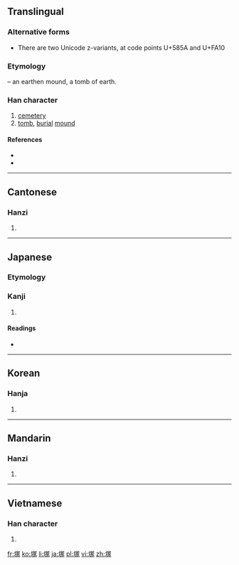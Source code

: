 ==Translingual==
===Alternative forms===
* There are two Unicode z-variants, at code points U+585A and U+FA10

===Etymology===
{{Han compound|土|t1=earth|冢|ls=psc|c1=s|c2=p}} – an earthen mound, a tomb of earth.

===Han character===
{{Han char|rn=32|rad=土|as=09|sn=12|four=4713<sub>2</sub>|canj=土月一人 (GBMO)}}

# [[cemetery]]
# [[tomb]], [[burial]] [[mound]]

====References====
* {{Han ref|kx=0236.020|dkj=05345|dj=0473.180|hdz=10476.070|uh=585A|ud=22618|bh=B6EF|bd=46831}}
* {{Han ref|uh=FA10}}

----

==Cantonese==

===Hanzi===
{{yue-hanzi|jyut=|y=chung2}}

# {{defn|lang=yue|sort=土0}}

----

==Japanese==

===Etymology===
{{rfe|lang=ja|[http://japanese.stackexchange.com/a/5209/125 could this be an old Korean loanword?]}}

===Kanji===
{{ja-kanji|grade=c|rs=土10}}

# {{defn|lang=ja|sort=土09}}

====Readings====
* {{ja-readings|on=[[ちょう]] (chō)|kun=[[つか]] (tsuka)}}

----

==Korean==

===Hanja===
{{ko-hanja|hangeul=총|rv=chong|mr=ch'ong}}

# {{defn|lang=ko|sort=土0}}

----

==Mandarin==

===Hanzi===
{{cmn-hanzi|pin=[[zhǒng]] ([[zhong3]])|wg=chung<sup>3</sup>}}

# {{defn|lang=cmn|sort=土0}}

----

==Vietnamese==

===Han character===
{{vi-hantu|[[trủng]]|rs=土0}}

# {{defn|lang=vi|sort=土0}}

[[fr:塚]]
[[ko:塚]]
[[li:塚]]
[[ja:塚]]
[[pl:塚]]
[[vi:塚]]
[[zh:塚]]